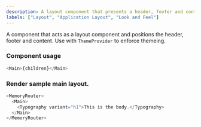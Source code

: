 ```yaml
---
description: A layout component that presents a header, footer and content
labels: ["Layout", "Application Layout", "Look and Feel"]
---
```



A component that acts as a layout component and positions the header, footer and content.
Use with `ThemeProvider` to enforce themeing.

### Component usage

```js
<Main>{children}</Main>
```

### Render sample main layout.

```js live
<MemoryRouter>
  <Main>
    <Typography variant="h1">This is the body.</Typography>
  </Main>
</MemoryRouter>
```
